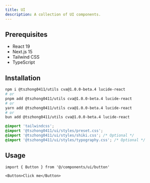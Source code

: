 ```yaml
---
title: UI
description: A collection of UI components.
---
```


## Prerequisites

- React 19
- Next.js 15
- Tailwind CSS
- TypeScript

## Installation

```bash
npm i @tszhong0411/utils cva@1.0.0-beta.4 lucide-react
# or
pnpm add @tszhong0411/utils cva@1.0.0-beta.4 lucide-react
# or
yarn add @tszhong0411/utils cva@1.0.0-beta.4 lucide-react
# or
bun add @tszhong0411/utils cva@1.0.0-beta.4 lucide-react
```

```css title='globals.css'
@import 'tailwindcss';
@import '@tszhong0411/ui/styles/preset.css';
@import '@tszhong0411/ui/styles/shiki.css'; /* Optional */
@import '@tszhong0411/ui/styles/typography.css'; /* Optional */
```

## Usage

```tsx
import { Button } from '@/components/ui/button'
```

```tsx
<Button>Click me</Button>
```
